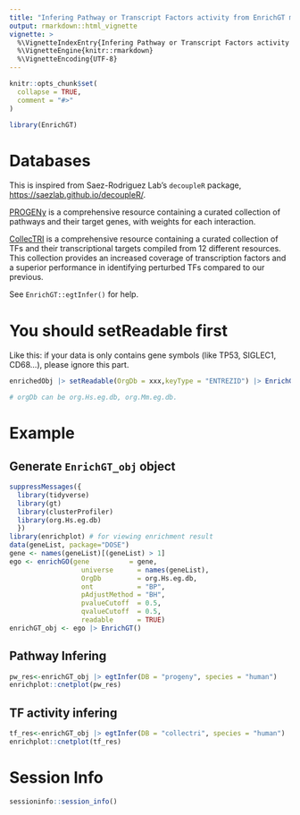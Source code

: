 ```yaml
---
title: "Infering Pathway or Transcript Factors activity from EnrichGT meta-gene modules"
output: rmarkdown::html_vignette
vignette: >
  %\VignetteIndexEntry{Infering Pathway or Transcript Factors activity from EnrichGT meta-gene modules}
  %\VignetteEngine{knitr::rmarkdown}
  %\VignetteEncoding{UTF-8}
---
```


```r
knitr::opts_chunk$set(
  collapse = TRUE,
  comment = "#>"
)
```

```r
library(EnrichGT)
```

# Databases

This is inspired from Saez-Rodriguez Lab's `decoupleR` package, <https://saezlab.github.io/decoupleR/>.

[PROGENy](https://saezlab.github.io/progeny/) is a comprehensive resource containing a curated collection of pathways and their target genes, with weights for each interaction.

[CollecTRI](https://github.com/saezlab/CollecTRI) is a comprehensive resource containing a curated collection of TFs and their transcriptional targets compiled from 12 different resources. This collection provides an increased coverage of transcription factors and a superior performance in identifying perturbed TFs compared to our previous.

See `EnrichGT::egtInfer()` for help.

# You should setReadable first

Like this: if your data is only contains gene symbols (like TP53, SIGLEC1, CD68...), please ignore this part.

``` r
enrichedObj |> setReadable(OrgDb = xxx,keyType = "ENTREZID") |> EnrichGT()

# orgDb can be org.Hs.eg.db, org.Mm.eg.db. 
```

# Example

## Generate `EnrichGT_obj` object

```r
suppressMessages({
  library(tidyverse)
  library(gt)
  library(clusterProfiler)
  library(org.Hs.eg.db)
  })
library(enrichplot) # for viewing enrichment result
data(geneList, package="DOSE")
gene <- names(geneList)[(geneList) > 1]
ego <- enrichGO(gene          = gene,
                  universe      = names(geneList),
                  OrgDb         = org.Hs.eg.db,
                  ont           = "BP",
                  pAdjustMethod = "BH",
                  pvalueCutoff  = 0.5,
                  qvalueCutoff  = 0.5,
                  readable      = TRUE)
enrichGT_obj <- ego |> EnrichGT()
```

## Pathway Infering

```r
pw_res<-enrichGT_obj |> egtInfer(DB = "progeny", species = "human")
enrichplot::cnetplot(pw_res)
```


## TF activity infering

```r
tf_res<-enrichGT_obj |> egtInfer(DB = "collectri", species = "human")
enrichplot::cnetplot(tf_res)
```


# Session Info

```r
sessioninfo::session_info()
```



